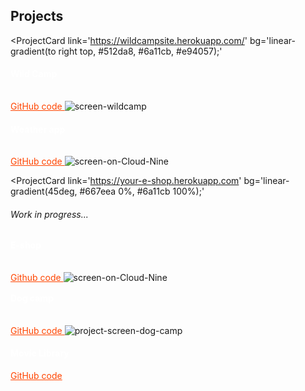 ## Projects

<ProjectCard
  link='https://wildcampsite.herokuapp.com/'
  bg='linear-gradient(to right top, #512da8, #6a11cb, #e94057);'
>
<h4 style="color: white">Wild Camp</h4>
  <a href='https://github.com/BeataMaro/WildCamp' target='_blank' style="color: orangered">
    GitHub code
  </a>
  <img src="https://i.ibb.co/98zCx9n/screen-wildcamp.png" alt="screen-wildcamp" border="0" style="max-width: 100%; margin-top: 1rem;" />
</ProjectCard>
<ProjectCard
  link='https://on-cloud-nine.herokuapp.com/'
  bg='linear-gradient(to bottom left, #2575fc 0%, #6a11cb 100%);'
>
<h4 style="color: white"> Weather app </h4>
   <a href='https://github.com/BeataMaro/weather-app' target='_blank' style="color: orangered">
    GitHub code
  </a>
  <img src="https://i.ibb.co/4mZxLZ5/screen-on-Cloud-Nine.png" alt="screen-on-Cloud-Nine" border="0" style="max-width: 100%; margin-top: 1rem;"/>
</ProjectCard>

<ProjectCard
  link='https://your-e-shop.herokuapp.com'
  bg='linear-gradient(45deg, #667eea 0%, #6a11cb 100%);'
>
<h6>Work in progress...</h6>
<h4 style="color: white">E-shop</h4>  
  <a href='https://github.com/BeataMaro/your-shop' target='_blank' style="color: orangered">
    Github code
  </a>
  <img src="https://i.ibb.co/YppCnpw/screen-your-shop.png" alt="screen-on-Cloud-Nine" border="0" style="max-width: 100%; margin-top: 1rem;"/>
</ProjectCard>
<ProjectCard
  link='https://beatamaro.github.io/dog-camp/web/'
  bg='linear-gradient(to top left, #2575fc 0%, #6a11cb 100%);'
>
<h4 style="color: white; margin-top: 1rem;">Dog camp</h4>
  <a href='https://github.com/BeataMaro/dog-camp' target='_blank' style="color: orangered">
    GitHub code
  </a>
  <img src="https://i.ibb.co/pfJcyTh/screen-dogcamp.png" alt="project-screen-dog-camp" border="0" style="max-width: 100%; margin-top: 1rem;" />
</ProjectCard>
<ProjectCard
  link='https://beatamaro.github.io/Filmoteka/'
  bg='linear-gradient(to right bottom, #512da8, #6a11cb, #e94057);'
>
<h4 style="color: white">Movie Library</h4>
  <a href='https://github.com/BeataMaro/filmoteka' target='_blank' style="color: orangered">
    GitHub code
  </a>
</ProjectCard>
<ProjectCard
title="..."
link='https://github.com/BeataMaro'
>
</ProjectCard>


